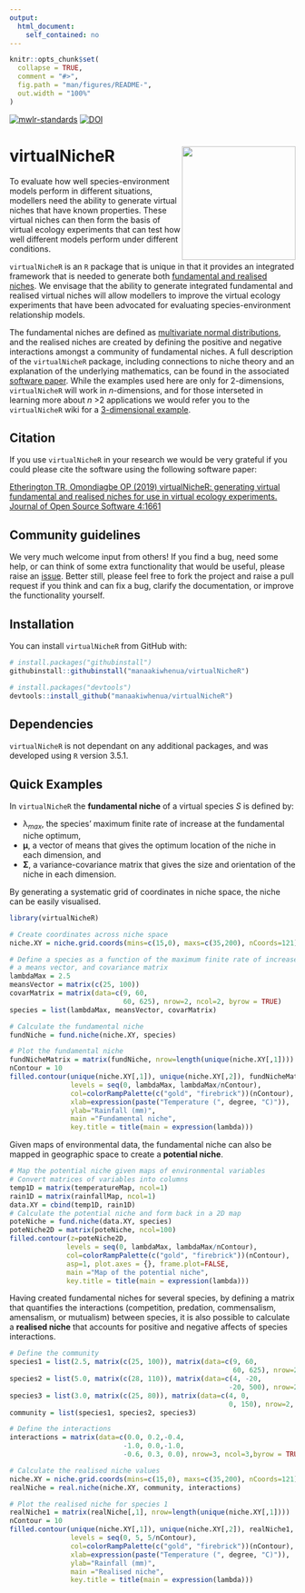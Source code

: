 ```yaml
---
output:
  html_document:
    self_contained: no
---
```


<!-- README.md is generated from README.Rmd. Please edit that file -->

```r
knitr::opts_chunk$set(
  collapse = TRUE,
  comment = "#>",
  fig.path = "man/figures/README-",
  out.width = "100%"
)
```
[![mwlr-standards](https://github.com/manaakiwhenua/virtualNicheR/workflows/mwlr-standards/badge.svg)](https://github.com/manaakiwhenua/mwlr-standards-action)
[![DOI](https://joss.theoj.org/papers/10.21105/joss.01661/status.svg)](https://doi.org/10.21105/joss.01661)

# virtualNicheR <img src="man/figures/logo.png" align="right" width="200" />

To evaluate how well species-environment models perform in different situations, modellers need the ability to generate virtual niches that have known properties.  These virtual niches can then form the basis of virtual ecology experiments that can test how well different models perform under different conditions.

`virtualNicheR` is an `R` package that is unique in that it provides an integrated framework that is needed to generate both [fundamental and realised niches](https://en.wikipedia.org/wiki/Ecological_niche).  We envisage that the ability to generate integrated fundamental and realised virtual niches will allow modellers to improve the virtual ecology experiments that have been advocated for evaluating species-environment relationship models.

The fundamental niches are defined as [multivariate normal distributions](https://en.wikipedia.org/wiki/Multivariate_normal_distribution), and the realised niches are created by defining the positive and negative interactions amongst a community of fundamental niches.  A full description of the `virtualNicheR` package, including connections to niche theory and an explanation of the underlying mathematics, can be found in the associated [software paper](https://joss.theoj.org/papers/10.21105/joss.01661).  While the examples used here are only for 2-dimensions, `virtualNicheR` will work in _n_-dimensions, and for those interseted in learning more about _n_ >2 applications we would refer you to the `virtualNicheR` wiki for a [3-dimensional example](https://github.com/manaakiwhenua/virtualNicheR/wiki/virtualNicheR-in-3-dimensions).

## Citation

If you use `virtualNicheR` in your research we would be very grateful if you could please cite the software using the following software paper:

[Etherington TR, Omondiagbe OP (2019) virtualNicheR: generating virtual fundamental and realised niches for use in virtual ecology experiments. Journal of Open Source Software 4:1661](https://joss.theoj.org/papers/10.21105/joss.01661)

## Community guidelines

We very much welcome input from others!  If you find a bug, need some help, or can think of some extra functionality that would be useful, please raise an [issue](https://github.com/manaakiwhenua/virtualNicheR/issues).  Better still, please feel free to fork the project and raise a pull request if you think and can fix a bug, clarify the documentation, or improve the functionality yourself.

## Installation

You can install `virtualNicheR` from GitHub with:

``` r
# install.packages("githubinstall")
githubinstall::githubinstall("manaakiwhenua/virtualNicheR")

# install.packages("devtools")
devtools::install_github("manaakiwhenua/virtualNicheR")
```

## Dependencies

`virtualNicheR` is not dependant on any additional packages, and was developed using `R` version 3.5.1.

## Quick Examples

In ``virtualNicheR`` the **fundamental niche** of a virtual species *S* is defined by:

-  λ<sub>*max*</sub>, the species' maximum finite rate of increase at the fundamental niche optimum,
- **μ**, a vector of means  that gives the optimum location of the niche in each dimension, and
- **Σ**, a variance-covariance matrix  that gives the size and orientation of the niche in each dimension.

By generating a systematic grid of coordinates in niche space, the niche can be easily visualised.

``` r
library(virtualNicheR)

# Create coordinates across niche space
niche.XY = niche.grid.coords(mins=c(15,0), maxs=c(35,200), nCoords=121)

# Define a species as a function of the maximum finite rate of increase,
# a means vector, and covariance matrix
lambdaMax = 2.5
meansVector = matrix(c(25, 100))
covarMatrix = matrix(data=c(9, 60,
                            60, 625), nrow=2, ncol=2, byrow = TRUE)
species = list(lambdaMax, meansVector, covarMatrix)

# Calculate the fundamental niche
fundNiche = fund.niche(niche.XY, species)

# Plot the fundamental niche
fundNicheMatrix = matrix(fundNiche, nrow=length(unique(niche.XY[,1])))
nContour = 10
filled.contour(unique(niche.XY[,1]), unique(niche.XY[,2]), fundNicheMatrix,
               levels = seq(0, lambdaMax, lambdaMax/nContour),
               col=colorRampPalette(c("gold", "firebrick"))(nContour),
               xlab=expression(paste("Temperature (", degree, "C)")),
               ylab="Rainfall (mm)",
               main ="Fundamental niche",
               key.title = title(main = expression(lambda)))

```

Given maps of environmental data, the fundamental niche can also be mapped in geographic space to create a **potential niche**.

``` r
# Map the potential niche given maps of environmental variables
# Convert matrices of variables into columns
temp1D = matrix(temperatureMap, ncol=1)
rain1D = matrix(rainfallMap, ncol=1)
data.XY = cbind(temp1D, rain1D)
# Calculate the potential niche and form back in a 2D map
poteNiche = fund.niche(data.XY, species)
poteNiche2D = matrix(poteNiche, ncol=100)
filled.contour(z=poteNiche2D,
              levels = seq(0, lambdaMax, lambdaMax/nContour),
              col=colorRampPalette(c("gold", "firebrick"))(nContour),
              asp=1, plot.axes = {}, frame.plot=FALSE,
              main ="Map of the potential niche",
              key.title = title(main = expression(lambda)))

```

Having created fundamental niches for several species, by defining a matrix that quantifies the interactions (competition, predation, commensalism, amensalism, or mutualism) between species, it is also possible to calculate a **realised niche**  that accounts for positive and negative affects of species interactions.

``` r
# Define the community
species1 = list(2.5, matrix(c(25, 100)), matrix(data=c(9, 60,
                                                       60, 625), nrow=2, ncol=2, byrow=TRUE))
species2 = list(5.0, matrix(c(28, 110)), matrix(data=c(4, -20, 
                                                      -20, 500), nrow=2, ncol=2, byrow=TRUE))
species3 = list(3.0, matrix(c(25, 80)), matrix(data=c(4, 0,
                                                      0, 150), nrow=2, ncol=2, byrow=TRUE))
community = list(species1, species2, species3)

# Define the interactions
interactions = matrix(data=c(0.0, 0.2,-0.4,
                            -1.0, 0.0,-1.0,
                            -0.6, 0.3, 0.0), nrow=3, ncol=3,byrow = TRUE)

# Calculate the realised niche values
niche.XY = niche.grid.coords(mins=c(15,0), maxs=c(35,200), nCoords=121)
realNiche = real.niche(niche.XY, community, interactions)

# Plot the realised niche for species 1
realNiche1 = matrix(realNiche[,1], nrow=length(unique(niche.XY[,1])))
nContour = 10
filled.contour(unique(niche.XY[,1]), unique(niche.XY[,2]), realNiche1,
               levels = seq(0, 5, 5/nContour),
               col=colorRampPalette(c("gold", "firebrick"))(nContour),
               xlab=expression(paste("Temperature (", degree, "C)")),
               ylab="Rainfall (mm)",
               main ="Realised niche",
               key.title = title(main = expression(lambda)))

```
